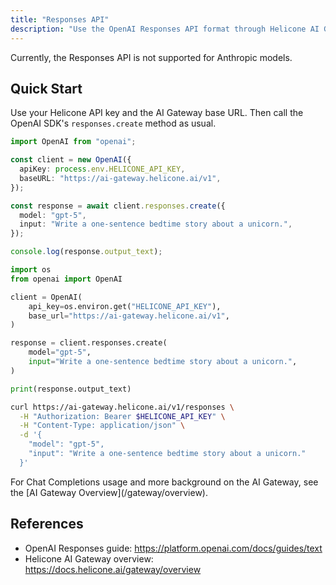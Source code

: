 ```yaml
---
title: "Responses API"
description: "Use the OpenAI Responses API format through Helicone AI Gateway with your Helicone API key"
---
```


<Info>
Currently, the Responses API is not supported for Anthropic models.
</Info>

## Quick Start

Use your Helicone API key and the AI Gateway base URL. Then call the OpenAI SDK's `responses.create` method as usual.

<CodeGroup>

```typescript TypeScript
import OpenAI from "openai";

const client = new OpenAI({
  apiKey: process.env.HELICONE_API_KEY,
  baseURL: "https://ai-gateway.helicone.ai/v1",
});

const response = await client.responses.create({
  model: "gpt-5",
  input: "Write a one-sentence bedtime story about a unicorn.",
});

console.log(response.output_text);
```

```python Python
import os
from openai import OpenAI

client = OpenAI(
    api_key=os.environ.get("HELICONE_API_KEY"),
    base_url="https://ai-gateway.helicone.ai/v1",
)

response = client.responses.create(
    model="gpt-5",
    input="Write a one-sentence bedtime story about a unicorn.",
)

print(response.output_text)
```

```bash curl
curl https://ai-gateway.helicone.ai/v1/responses \
  -H "Authorization: Bearer $HELICONE_API_KEY" \
  -H "Content-Type: application/json" \
  -d '{
    "model": "gpt-5",
    "input": "Write a one-sentence bedtime story about a unicorn."
  }'
```

</CodeGroup>

<Note>
For Chat Completions usage and more background on the AI Gateway, see the
[AI Gateway Overview](/gateway/overview).
</Note>

## References

- OpenAI Responses guide: https://platform.openai.com/docs/guides/text
- Helicone AI Gateway overview: https://docs.helicone.ai/gateway/overview
